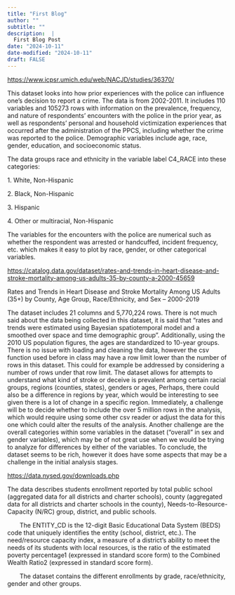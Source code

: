 ```yaml
---
title: "First Blog"
author: ""
subtitle: ""
description:  |
  First Blog Post
date: "2024-10-11"
date-modified: "2024-10-11"
draft: FALSE
---
```


<https://www.icpsr.umich.edu/web/NACJD/studies/36370/>

This dataset looks into how prior experiences with the police can influence one’s decision to report a crime. The data is from 2002-2011. It includes 110 variables and 105273 rows with information on the prevalence, frequency, and nature of respondents' encounters with the police in the prior year, as well as respondents' personal and household victimization experiences that occurred after the administration of the PPCS, including whether the crime was reported to the police. Demographic variables include age, race, gender, education, and socioeconomic status.

The data groups race and ethnicity in the variable label C4_RACE into these categories:

1\. White, Non-Hispanic

2\. Black, Non-Hispanic

3\. Hispanic

4\. Other or multiracial, Non-Hispanic

The variables for the encounters with the police are numerical such as whether the respondent was arrested or handcuffed, incident frequency, etc. which makes it easy to plot by race, gender, or other categorical variables.

<https://catalog.data.gov/dataset/rates-and-trends-in-heart-disease-and-stroke-mortality-among-us-adults-35-by-county-a-2000-45659>

Rates and Trends in Heart Disease and Stroke Mortality Among US Adults (35+) by County, Age Group, Race/Ethnicity, and Sex – 2000-2019

The dataset includes 21 columns and 5,770,224 rows. There is not much said about the data being collected in this dataset, it is said that “rates and trends were estimated using Bayesian spatiotemporal model and a smoothed over space and time demographic group”. Additionally, using the 2010 US population figures, the ages are standardized to 10-year groups. There is no issue with loading and cleaning the data, however the csv function used before in class may have a row limit lower than the number of rows in this dataset. This could for example be addressed by considering a number of rows under that row limit. The dataset allows for attempts to understand what kind of stroke or deceive is prevalent among certain racial groups, regions (counties, states), genders or ages, Perhaps, there could also be a difference in regions by year, which would be interesting to see given there is a lot of change in a specific region. Immediately, a challenge will be to decide whether to include the over 5 million rows in the analysis, which would require using some other csv reader or adjust the data for this one which could alter the results of the analysis. Another challenge are the overall categories within some variables in the dataset (“overall” in sex and gender variables), which may be of not great use when we would be trying to analyze for differences by either of the variables. To conclude, the dataset seems to be rich, however it does have some aspects that may be a challenge in the initial analysis stages.

<https://data.nysed.gov/downloads.php>

The data describes students enrollment reported by total public school (aggregated data for all districts and charter schools), county (aggregated data for all districts and charter schools in the county), Needs-to-Resource-Capacity (N/RC) group, district, and public schools.  

  The ENTITY_CD is the 12-digit Basic Educational Data System (BEDS) code that uniquely identifies the entity (school, district, etc.). The need/resource capacity index, a measure of a district's ability to meet the needs of its students with local resources, is the ratio of the estimated poverty percentage1 (expressed in standard score form) to the Combined Wealth Ratio2 (expressed in standard score form).  

  The dataset contains the different enrollments by grade, race/ethnicity, gender and other groups.
